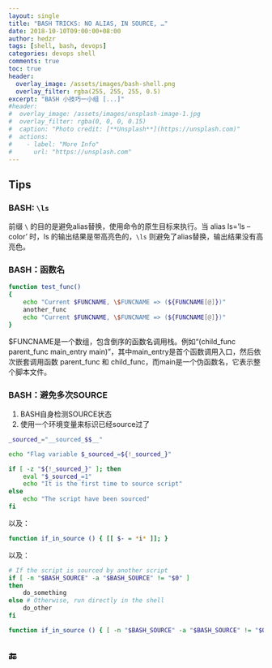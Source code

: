 ```yaml
---
layout: single
title: "BASH TRICKS: NO ALIAS, IN SOURCE, …"
date: 2018-10-10T09:00:00+08:00
author: hedzr
tags: [shell, bash, devops]
categories: devops shell
comments: true
toc: true
header:
  overlay_image: /assets/images/bash-shell.png
  overlay_filter: rgba(255, 255, 255, 0.5)
excerpt: "BASH 小技巧一小组 [...]"
#header:
#  overlay_image: /assets/images/unsplash-image-1.jpg
#  overlay_filter: rgba(0, 0, 0, 0.15)
#  caption: "Photo credit: [**Unsplash**](https://unsplash.com)"
#  actions:
#    - label: "More Info"
#      url: "https://unsplash.com"
---
```


## Tips

### BASH: `\ls`

前缀 `\` 的目的是避免alias替换，使用命令的原生目标来执行。当 alias ls=’ls –color’ 时，ls 的输出结果是带高亮色的，`\ls` 则避免了alias替换，输出结果没有高亮色。

### BASH：函数名

```bash
function test_func()
{
    echo "Current $FUNCNAME, \$FUNCNAME => (${FUNCNAME[@]})"
    another_func
    echo "Current $FUNCNAME, \$FUNCNAME => (${FUNCNAME[@]})"
}
```

$FUNCNAME是一个数组，包含倒序的函数名调用栈。例如“(child_func parent_func main_entry main)”，其中main_entry是首个函数调用入口，然后依次嵌套调用函数 parent_func 和 child_func，而main是一个伪函数名，它表示整个脚本文件。

### BASH：避免多次SOURCE

1. BASH自身检测SOURCE状态
2. 使用一个环境变量来标识已经source过了

```bash
_sourced_="__sourced_$$__"

echo "Flag variable $_sourced_=${!_sourced_}"

if [ -z "${!_sourced_}" ]; then
    eval "$_sourced_=1"
    echo "It is the first time to source script"
else
    echo "The script have been sourced"
fi
```

以及：

```bash
function if_in_source () { [[ $- = *i* ]]; }
```

以及：

```bash
# If the script is sourced by another script
if [ -n "$BASH_SOURCE" -a "$BASH_SOURCE" != "$0" ]
then
    do_something
else # Otherwise, run directly in the shell
    do_other
fi

function if_in_source () { [ -n "$BASH_SOURCE" -a "$BASH_SOURCE" != "$0" ]; }
```

## 🔚
